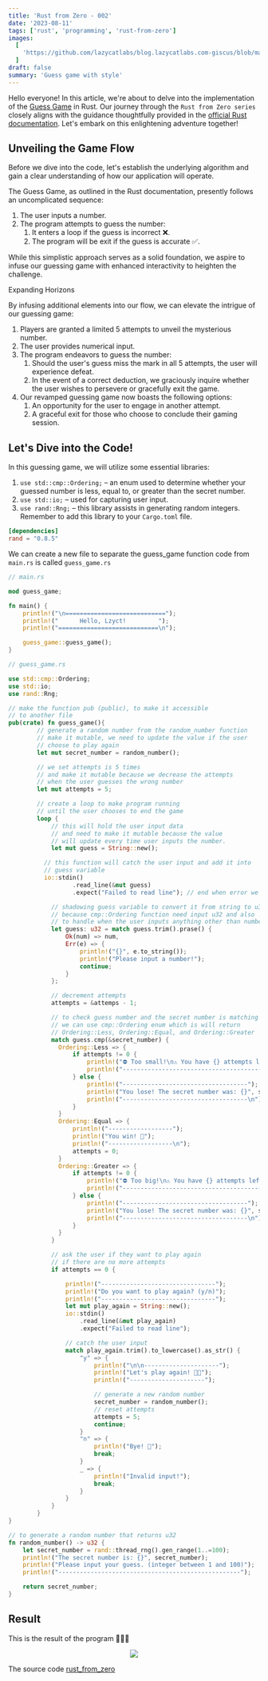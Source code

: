 ```yaml
---
title: 'Rust from Zero - 002'
date: '2023-08-11'
tags: ['rust', 'programming', 'rust-from-zero']
images:
  [
    'https://github.com/lazycatlabs/blog.lazycatlabs.com-giscus/blob/main/blog-assets/seo-banner/rust/rust-002.png?raw=true',
  ]
draft: false
summary: 'Guess game with style'
---
```


Hello everyone! In this article, we're about to delve into the implementation of the [Guess Game](https://doc.rust-lang.org/book/ch02-00-guessing-game-tutorial.html) in Rust. Our journey through the `Rust from Zero series` closely aligns with the guidance thoughtfully provided in the [official Rust documentation](https://doc.rust-lang.org/book/). Let's embark on this enlightening adventure together!

## Unveiling the Game Flow

Before we dive into the code, let's establish the underlying algorithm and gain a clear understanding of how our application will operate.

The Guess Game, as outlined in the Rust documentation, presently follows an uncomplicated sequence:

1. The user inputs a number.
2. The program attempts to guess the number:
   1. It enters a loop if the guess is incorrect ❌.
   2. The program will be exit if the guess is accurate ✅.

While this simplistic approach serves as a solid foundation, we aspire to infuse our guessing game with enhanced interactivity to heighten the challenge.

Expanding Horizons

By infusing additional elements into our flow, we can elevate the intrigue of our guessing game:

1. Players are granted a limited 5 attempts to unveil the mysterious number.
2. The user provides numerical input.
3. The program endeavors to guess the number:
   1. Should the user's guess miss the mark in all 5 attempts, the user will experience defeat.
   2. In the event of a correct deduction, we graciously inquire whether the user wishes to persevere or gracefully exit the game.
4. Our revamped guessing game now boasts the following options:
   1. An opportunity for the user to engage in another attempt.
   2. A graceful exit for those who choose to conclude their gaming session.

## Let's Dive into the Code!

In this guessing game, we will utilize some essential libraries:

1. `use std::cmp::Ordering;` – an enum used to determine whether your guessed number is less, equal to, or greater than the secret number.
2. `use std::io;` – used for capturing user input.
3. `use rand::Rng;` – this library assists in generating random integers. Remember to add this library to your `Cargo.toml` file.

```toml
[dependencies]
rand = "0.8.5"
```

We can create a new file to separate the guess_game function code from `main.rs` is called `guess_game.rs`

```rust
// main.rs

mod guess_game;

fn main() {
	println!("\n============================");
	println!("      Hello, Lzyct!         ");
	println!("============================\n");

	guess_game::guess_game();
}
```

```rust
// guess_game.rs

use std::cmp::Ordering;
use std::io;
use rand::Rng;

// make the function pub (public), to make it accessible
// to another file
pub(crate) fn guess_game(){
		// generate a random number from the random_number function
		// make it mutable, we need to update the value if the user
		// choose to play again
		let mut secret_number = random_number();

		// we set attempts is 5 times
		// and make it mutable because we decrease the attempts
		// when the user guesses the wrong number
		let mut attempts = 5;

		// create a loop to make program running
		// until the user chooses to end the game
		loop {
			// this will hold the user input data
			// and need to make it mutable because the value
			// will update every time user inputs the number.
			let mut guess = String::new();

		  // this function will catch the user input and add it into
		  // guess variable
		  io::stdin()
				  .read_line(&mut guess)
				  .expect("Failed to read line"); // end when error we will throw this message

			// shadowing guess variable to convert it from string to u32
			// because cmp::Ordering function need input u32 and also
			// to handle when the user inputs anything other than numbers
			let guess: u32 = match guess.trim().prase() {
				Ok(num) => num,
				Err(e) => {
					println!("{}", e.to_string());
					println!("Please input a number!");
					continue;
				}
			};

			// decrement attempts
			attempts = &attemps - 1;

			// to check guess number and the secret number is matching
			// we can use cmp::Ordering enum which is will return
			// Ordering::Less, Ordering::Equal, and Ordering::Greater
			match guess.cmp(&secret_number) {
              Ordering::Less => {
                  if attempts != 0 {
                      println!("⛔️ Too small!\n⚠️ You have {} attempts left", &attempts);
                      println!("-------------------------------------------------");
                  } else {
                      println!("-----------------------------------");
                      println!("You lose! The secret number was: {}", secret_number);
                      println!("-----------------------------------\n");
                  }
              }
              Ordering::Equal => {
                  println!("------------------");
                  println!("You win! 🎉");
                  println!("------------------\n");
                  attempts = 0;
              }
              Ordering::Greater => {
                  if attempts != 0 {
                      println!("⛔️ Too big!\n⚠️ You have {} attempts left", &attempts);
                      println!("-------------------------------------------------");
                  } else {
                      println!("-----------------------------------");
                      println!("You lose! The secret number was: {}", secret_number);
                      println!("-----------------------------------\n");
                  }
              }
            }

			// ask the user if they want to play again
			// if there are no more attempts
			if attempts == 0 {

                println!("--------------------------------");
                println!("Do you want to play again? (y/n)");
                println!("--------------------------------");
                let mut play_again = String::new();
                io::stdin()
                    .read_line(&mut play_again)
                    .expect("Failed to read line");

                // catch the user input
                match play_again.trim().to_lowercase().as_str() {
                    "y" => {
                        println!("\n\n---------------------");
                        println!("Let's play again! 💃🏻");
                        println!("---------------------");

                        // generate a new random number
                        secret_number = random_number();
                        // reset attempts
                        attempts = 5;
                        continue;
                    }
                    "n" => {
                        println!("Bye! 👋");
                        break;
                    }
                    _ => {
                        println!("Invalid input!");
                        break;
                    }
                }
			}
		}
}

// to generate a random number that returns u32
fn random_number() -> u32 {
    let secret_number = rand::thread_rng().gen_range(1..=100);
    println!("The secret number is: {}", secret_number);
    println!("Please input your guess. (integer between 1 and 100)");
    println!("---------------------------------------------------");

    return secret_number;
}
```

## Result

This is the result of the program 🎉🎉🎉

<div align="center">
  <img src="https://github.com/lazycatlabs/blog.lazycatlabs.com-giscus/blob/main/blog-assets/rust_from_zero_002.gif?raw=true" />
</div>

The source code [rust_from_zero](https://github.com/Lzyct/rust_from_zero)
